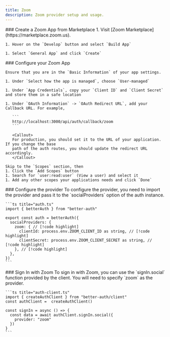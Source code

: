```yaml
---
title: Zoom
description: Zoom provider setup and usage.
---
```


<Steps>
  <Step> 
    ### Create a Zoom App from Marketplace
    1. Visit [Zoom Marketplace](https://marketplace.zoom.us).

    1. Hover on the `Develop` button and select `Build App`

    1. Select `General App` and click `Create`

  </Step>

  <Step> 
    ### Configure your Zoom App
    
    Ensure that you are in the `Basic Information` of your app settings.

    1. Under `Select how the app is managed`, choose `User-managed`

    1. Under `App Credentials`, copy your `Client ID` and `Client Secret` and store them in a safe location

    1. Under `OAuth Information` -> `OAuth Redirect URL`, add your Callback URL. For example,

       ```
       http://localhost:3000/api/auth/callback/zoom
       ```

       <Callout>
       For production, you should set it to the URL of your application. If you change the base
       path of the auth routes, you should update the redirect URL accordingly.
       </Callout>

    Skip to the `Scopes` section, then
    1. Click the `Add Scopes` button
    1. Search for `user:read:user` (View a user) and select it
    1. Add any other scopes your applications needs and click `Done`

  </Step>

  <Step>
    ### Configure the provider
    To configure the provider, you need to import the provider and pass it to the `socialProviders` option of the auth instance.

    ```ts title="auth.ts"
    import { betterAuth } from "better-auth"

    export const auth = betterAuth({
      socialProviders: {
        zoom: { // [!code highlight]
          clientId: process.env.ZOOM_CLIENT_ID as string, // [!code highlight]
          clientSecret: process.env.ZOOM_CLIENT_SECRET as string, // [!code highlight]
        }, // [!code highlight]
      },
    })
    ```

  </Step>

  <Step>
    ### Sign In with Zoom 
    To sign in with Zoom, you can use the `signIn.social` function provided by the client.
    You will need to specify `zoom` as the provider.

    ```ts title="auth-client.ts"
    import { createAuthClient } from "better-auth/client"
    const authClient =  createAuthClient()

    const signIn = async () => {
      const data = await authClient.signIn.social({
        provider: "zoom"
      })
    }
    ```

  </Step>
</Steps>
